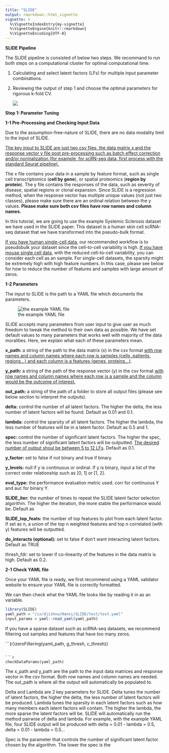 ```yaml
---
title: "SLIDE"
output: rmarkdown::html_vignette
vignette: >
  %\VignetteIndexEntry{my-vignette}
  %\VignetteEngine{knitr::rmarkdown}
  %\VignetteEncoding{UTF-8}
---
```


**SLIDE Pipeline**

The SLIDE pipeline is consisted of below two steps. We recommand to run both steps on a computational cluster for optimal computational time.

1.  Calculating and select latent factors (LFs) for multiple input parameter combinations.

2.  Reviewing the output of step 1 and choose the optimal parameters for rigorous k-fold CV.

    ![](Vignette.png)

**Step 1: Parameter Tuning**

**1-1 Pre-Processing and Checking Input Data**

Due to the assumption-free-nature of SLIDE, there are no data modality limit to the input of SLIDE.

[The key input to SLIDE are just two csv files, the data matrix x and the response vector y file post pre-processing such as batch effect correction and/or normalization (for example, for scRN-seq data, first process with the standard Seurat pipeline).]{.underline}

The x file contains your data in a sample by feature format, such as single cell transcriptomics (**cell by gene**), or spatial proteomics (**region by protein**). The y file contains the responses of the data, such as severity of disease, spatial regions or clonal expansion. Since SLIDE is a regression method, when the response vector has multiple unique values (not just two classes), please make sure there are an ordinal relation between the y values. **Please make sure both csv files have row names and column names.**

In this tutorial, we are going to use the example Systemic Sclerosis dataset we have used in the SLIDE paper. This dataset is a human skin cell scRNA-seq dataset that we have transformed into the pseudo-bulk format.

[If you have human single-cell data,]{.underline} our recommended workflow is to pseudobulk your dataset since the cell-to-cell variability is high. [If you have mouse single cell data]{.underline}, with the reduced cell-to-cell variability, you can consider each cell as an sample. For single-cell datasets, the sparsity might be extremely high with high feature numbers. In this case, please see below for how to reduce the number of features and samples with large amount of zeros.

**1-2 Parameters**

The input to SLIDE is the path to a YAML file which documents the parameters.

![the example YAML file](test_yaml_example.png)

SLIDE accepts many parameters from user input to give user as much freedom to tweak the method to their own data as possible. We have set default values to many parameters that works well with majority of the data moralities. Here, we explain what each of these parameters mean.

**x_path:** a string of the path to the data matrix (x) in the csv format [with row names and column names where each row is samples (cells, patients, regions...) and each column is a features (genes, proteins...)]{.underline}.

**y_path:** a string of the path of the response vector (y) in the csv format [with row names and column names where each row is a sample and the column would be the outcome of interest.]{.underline}

**out_path:** a string of the path of a folder to store all output files (please see below section to interpret the outputs).

**delta:** control the number of all latent factors. The higher the delta, the less number of latent factors will be found. Default as 0.01 and 0.1.

**lambda:** control the sparsity of all latent factors. The higher the lambda, the less number of features will be in a latent factor. Default as 0.5 and 1.

**spec:** control the number of significant latent factors. The higher the spec, the less number of significant latent factors will be outputted. [The desired number of output shoul be between 5 to 12 LFs]{.underline}. Default as 0.1.

**y_factor:** set to false if not binary and true if binary.

**y_levels:** null if y is continuous or ordinal. If y is binary, input a list of the correct order relationship such as [0, 1] or [1, 2].

**eval_type:** the performance evaluation metric used. corr for continuous Y and auc for binary Y.

**SLIDE_iter:** the number of times to repeat the SLIDE latent factor selection algorithm. The higher the iteration, the more stable the performance would be. Default as

**SLIDE_top_feats:** the number of top features to plot from each latent factor. If set as n, a union of the top n weighted features and top n correlated (with y) features will be outputted.

**do_interacts (optional):** set to false if don't want interacting latent factors. Default as TRUE

thresh_fdr: set to lower if co-linearity of the features in the data matrix is high. Default as 0.2.

**2-1 Check YAML file**

Once your YAML file is ready, we first recommend using a YAML validator website to ensure your YAML file is correctly formatted.

We can then check what the YAML file looks like by reading it in as an variable.

```r
library(SLIDE)
yaml_path = "/ix/djishnu/Hanxi/SLIDE/test/test.yaml"
input_params = yaml::read_yaml(yaml_path)
```

If you have a sparse dataset such as scRNA-seq datasets, we recommend filtering out samples and features that have too many zeros.

```{r}zeroFiltering(yaml_path, g_thresh, c_thresh)}

```

```r
checkDataParams(yaml_path)
```

The x_path and y_path are the path to the input data matrices and response vector in the csv format. Both row names and column names are needed. The out_path is where all the output will automatically be populated to.

Delta and Lambda are 2 key parameters for SLIDE. Delta tunes the number of latent factors, the higher the delta, the less number of latent factors will be produced. Lambda tunes the sparsity in each latent factors such as how many members each latent factors will contain. The higher the lambda, the more sparse the latent factors will be. SLIDE will automatically run the method pairwise of delta and lambda. For example, with the example YAML file, four SLIDE output will be produced with delta = 0.01 - lambda = 0.5, delta = 0.01 - lambda = 0.5...

Spec is the parameter that controls the number of significant latent factor chosen by the algorithm. The lower the spec is the

```r

```

```r
```
